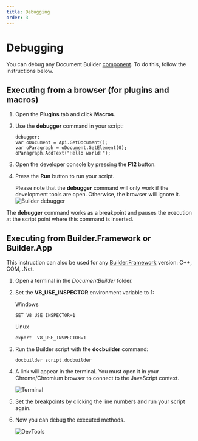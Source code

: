 ```yaml
---
title: Debugging
order: 3
---
```

# Debugging

You can debug any Document Builder [component](/docbuilder/basic#builder-components). To do this, follow the instructions below.

## Executing from a browser (for plugins and macros)

1. Open the **Plugins** tab and click **Macros**.

2. Use the **debugger** command in your script:

   ```
   debugger;
   var oDocument = Api.GetDocument();
   var oParagraph = oDocument.GetElement(0);
   oParagraph.AddText("Hello world!");
   ```

3. Open the developer console by pressing the **F12** button.

4. Press the **Run** button to run your script.

   Please note that the **debugger** command will only work if the development tools are open. Otherwise, the browser will ignore it. ![Builder debugger](/content/img/docbuilder/builder-debugger.png)

The **debugger** command works as a breakpoint and pauses the execution at the script point where this command is inserted.

## Executing from Builder.Framework or Builder.App

This instruction can also be used for any [Builder.Framework](/docbuilder/framework) version: C++, COM, .Net.

1. Open a terminal in the *DocumentBuilder* folder.

2. Set the **V8\_USE\_INSPECTOR** environment variable to 1:

   Windows

   ```
   SET V8_USE_INSPECTOR=1
   ```

   Linux

   ```
   export  V8_USE_INSPECTOR=1
   ```

3. Run the Builder script with the **docbuilder** command:

   ```
   docbuilder script.docbuilder
   ```

4. A link will appear in the terminal. You must open it in your Chrome/Chromium browser to connect to the JavaScript context.

   ![Terminal](/content/img/docbuilder/terminal.png)

5. Set the breakpoints by clicking the line numbers and run your script again.

6. Now you can debug the executed methods.

   ![DevTools](/content/img/docbuilder/devtools.png)

